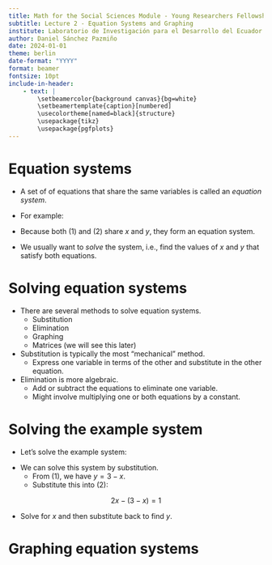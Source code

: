 ```yaml
---
title: Math for the Social Sciences Module - Young Researchers Fellowship
subtitle: Lecture 2 - Equation Systems and Graphing
institute: Laboratorio de Investigación para el Desarrollo del Ecuador
author: Daniel Sánchez Pazmiño
date: 2024-01-01
theme: berlin
date-format: "YYYY"
format: beamer
fontsize: 10pt
include-in-header:
    - text: |
        \setbeamercolor{background canvas}{bg=white}
        \setbeamertemplate{caption}[numbered]
        \usecolortheme[named=black]{structure}
        \usepackage{tikz}
        \usepackage{pgfplots}
---
```


# Equation systems

- A set of of equations that share the same variables is called an *equation system*.

- For example:

\begin{align}
x + y &= 3 \\
2x - y &= 1
\end{align}

- Because both (1) and (2) share $x$ and $y$, they form an equation system.

- We usually want to *solve* the system, i.e., find the values of $x$ and $y$ that satisfy both equations.

# Solving equation systems

- There are several methods to solve equation systems.
    - Substitution
    - Elimination
    - Graphing
    - Matrices (we will see this later)

- Substitution is typically the most "mechanical" method.
    - Express one variable in terms of the other and substitute in the other equation.

- Elimination is more algebraic.
    - Add or subtract the equations to eliminate one variable.
    - Might involve multiplying one or both equations by a constant.

# Solving the example system

- Let's solve the example system:

\begin{align*}
x + y &= 3 \\
2x - y &= 1
\end{align*}

- We can solve this system by substitution.
    - From (1), we have $y = 3 - x$.
    - Substitute this into (2):

$$2x - (3 - x) = 1$$

- Solve for $x$ and then substitute back to find $y$.

# Graphing equation systems

